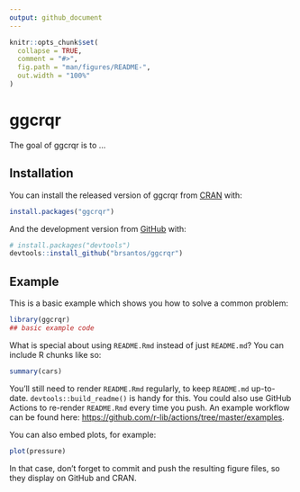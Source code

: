 ```yaml
---
output: github_document
---
```


<!-- README.md is generated from README.Rmd. Please edit that file -->

```r
knitr::opts_chunk$set(
  collapse = TRUE,
  comment = "#>",
  fig.path = "man/figures/README-",
  out.width = "100%"
)
```

# ggcrqr

<!-- badges: start -->
<!-- badges: end -->

The goal of ggcrqr is to ...

## Installation

You can install the released version of ggcrqr from [CRAN](https://CRAN.R-project.org) with:

``` r
install.packages("ggcrqr")
```

And the development version from [GitHub](https://github.com/) with:

``` r
# install.packages("devtools")
devtools::install_github("brsantos/ggcrqr")
```
## Example

This is a basic example which shows you how to solve a common problem:

```r
library(ggcrqr)
## basic example code
```

What is special about using `README.Rmd` instead of just `README.md`? You can include R chunks like so:

```r
summary(cars)
```

You'll still need to render `README.Rmd` regularly, to keep `README.md` up-to-date. `devtools::build_readme()` is handy for this. You could also use GitHub Actions to re-render `README.Rmd` every time you push. An example workflow can be found here: <https://github.com/r-lib/actions/tree/master/examples>.

You can also embed plots, for example:

```r
plot(pressure)
```

In that case, don't forget to commit and push the resulting figure files, so they display on GitHub and CRAN.
